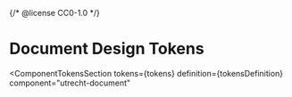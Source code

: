 {/* @license CC0-1.0 */}


<Meta id="web-component-document--design-tokens" title="Web Component/Document/Design Tokens" />

# Document Design Tokens

<ComponentTokensSection
  tokens={tokens}
  definition={tokensDefinition}
  component="utrecht-document"
></ComponentTokensSection>
